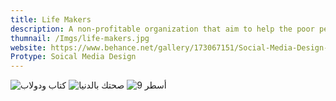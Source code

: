 ```yaml
---
title: Life Makers
description: A non-profitable organization that aim to help the poor people around Egypt
thumnail: /Imgs/life-makers.jpg
website: https://www.behance.net/gallery/173067151/Social-Media-Design-for-Life-Maker
Protype: Soical Media Design
---
```

![كتاب ودولاب](https://mir-s3-cdn-cf.behance.net/project_modules/1400_opt_1/c35ff0173067151.64f25dd663d30.png)
![صحتك بالدنيا](https://mir-s3-cdn-cf.behance.net/project_modules/1400_opt_1/8e1363173067151.64f25dd75dded.png)
![9 أسطر](https://mir-s3-cdn-cf.behance.net/project_modules/max_1200/e8b28d173067151.64f25dd7ea782.png)